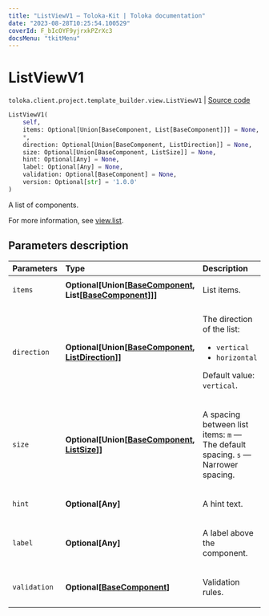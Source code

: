 ```yaml
---
title: "ListViewV1 — Toloka-Kit | Toloka documentation"
date: "2023-08-28T10:25:54.100529"
coverId: F_bIcOYF9yjrxkPZrXc3
docsMenu: "tkitMenu"
---
```


# ListViewV1

`toloka.client.project.template_builder.view.ListViewV1` | [Source code](https://github.com/Toloka/toloka-kit/blob/v1.2.1/src/client/project/template_builder/view.py#L361)

```python
ListViewV1(
    self,
    items: Optional[Union[BaseComponent, List[BaseComponent]]] = None,
    *,
    direction: Optional[Union[BaseComponent, ListDirection]] = None,
    size: Optional[Union[BaseComponent, ListSize]] = None,
    hint: Optional[Any] = None,
    label: Optional[Any] = None,
    validation: Optional[BaseComponent] = None,
    version: Optional[str] = '1.0.0'
)
```

A list of components.

For more information, see [view.list](/docs/template-builder/reference/view.list).

## Parameters description

| Parameters | Type | Description |
| :----------| :----| :-----------|
`items`|**Optional\[Union\[[BaseComponent](/docs/toloka-kit/reference/toloka.client.project.template_builder.base.BaseComponent), List\[[BaseComponent](/docs/toloka-kit/reference/toloka.client.project.template_builder.base.BaseComponent)\]\]\]**|<p>List items.</p>
`direction`|**Optional\[Union\[[BaseComponent](/docs/toloka-kit/reference/toloka.client.project.template_builder.base.BaseComponent), [ListDirection](/docs/toloka-kit/reference/toloka.client.project.template_builder.base.ListDirection)\]\]**|<p>The direction of the list:</p> <ul> <li>`vertical`</li> <li>`horizontal`</li> </ul> <p>Default value: `vertical`.</p>
`size`|**Optional\[Union\[[BaseComponent](/docs/toloka-kit/reference/toloka.client.project.template_builder.base.BaseComponent), [ListSize](/docs/toloka-kit/reference/toloka.client.project.template_builder.base.ListSize)\]\]**|<p>A spacing between list items: `m` — The default spacing. `s` — Narrower spacing.</p>
`hint`|**Optional\[Any\]**|<p>A hint text.</p>
`label`|**Optional\[Any\]**|<p>A label above the component.</p>
`validation`|**Optional\[[BaseComponent](/docs/toloka-kit/reference/toloka.client.project.template_builder.base.BaseComponent)\]**|<p>Validation rules.</p>